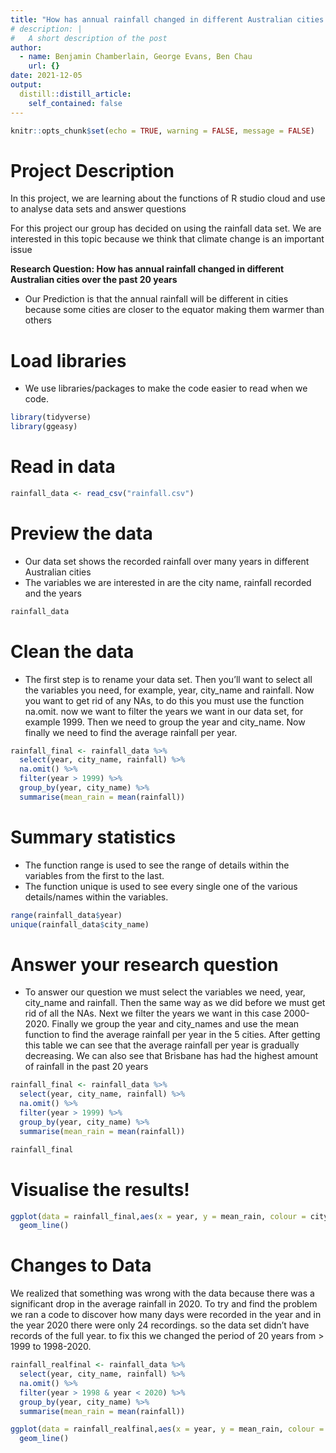 ```yaml
---
title: "How has annual rainfall changed in different Australian cities over the past 20 years?"
# description: |
#   A short description of the post
author:
  - name: Benjamin Chamberlain, George Evans, Ben Chau
    url: {}
date: 2021-12-05
output:
  distill::distill_article:
    self_contained: false
---
```


<!-- have to knit before build -->
<!-- need space before and after R chunks -->

```r
knitr::opts_chunk$set(echo = TRUE, warning = FALSE, message = FALSE)
```

# Project Description

In this project, we are learning about the functions of R studio cloud and use to analyse data sets and answer questions

For this project our group has decided on using the rainfall data set. We are interested in this topic because we think that climate change is an important issue

**Research Question: How has annual rainfall changed in different Australian cities over the past 20 years**

- Our Prediction is that the annual rainfall will be different in cities because some cities are closer to the equator making them warmer than others

# Load libraries 

- We use libraries/packages to make the code easier to read when we code.

```r
library(tidyverse)
library(ggeasy)
```

# Read in data

```r
rainfall_data <- read_csv("rainfall.csv")
```

# Preview the data 

- Our data set shows the recorded rainfall over many years in different Australian cities
- The variables we are interested in are the city name, rainfall recorded and the years

```r
rainfall_data
```

# Clean the data

- The first step is to rename your data set. Then you'll want to select all the variables you need, for example, year, city_name and rainfall. Now you want to get rid of any NAs, to do this you must use the function na.omit. now we want to filter the years we want in our data set, for example 1999. Then we need to group the year and city_name. Now finally we need to find the average rainfall per year.

```r
rainfall_final <- rainfall_data %>% 
  select(year, city_name, rainfall) %>%
  na.omit() %>%
  filter(year > 1999) %>%
  group_by(year, city_name) %>%
  summarise(mean_rain = mean(rainfall))
```

# Summary statistics

 - The function range is used to see the range of details within the variables from the first to the last.
 - The function unique is used to see every single one of the various details/names within the variables.

```r
range(rainfall_data$year)
unique(rainfall_data$city_name)
```

# Answer your research question

- To answer our question we must select the variables we need, year, city_name and rainfall. Then the same way as we did before we must get rid of all the NAs. Next we filter the years we want in this case 2000-2020. Finally we group the year and city_names and use the mean function to find the average rainfall per year in the 5 cities. After getting this table we can see that the average rainfall per year is gradually decreasing. We can also see that Brisbane has had the highest amount of rainfall in the past 20 years

```r
rainfall_final <- rainfall_data %>% 
  select(year, city_name, rainfall) %>%
  na.omit() %>%
  filter(year > 1999) %>%
  group_by(year, city_name) %>%
  summarise(mean_rain = mean(rainfall))

rainfall_final
```

# Visualise the results!

```r
ggplot(data = rainfall_final,aes(x = year, y = mean_rain, colour = city_name)) +
  geom_line()
```

# Changes to Data

We realized that something was wrong with the data because there was a significant drop in the average rainfall in 2020. To try and find the problem we ran a code to discover how many days were recorded in the year and in the year 2020 there were only 24 recordings. so the data set didn't have records of the full year. to fix this we changed the period of 20 years from > 1999 to 1998-2020.

```r
rainfall_realfinal <- rainfall_data %>% 
  select(year, city_name, rainfall) %>%
  na.omit() %>%
  filter(year > 1998 & year < 2020) %>%
  group_by(year, city_name) %>%
  summarise(mean_rain = mean(rainfall))

ggplot(data = rainfall_realfinal,aes(x = year, y = mean_rain, colour = city_name)) +
  geom_line()

```
